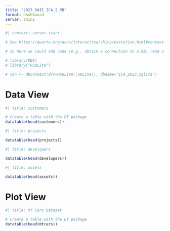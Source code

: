 ```yaml
---
title: "2023_DAIE_ICA_2_RB"
format: dashboard
server: shiny
---
```


```r
#| context: server-start

# See https://quarto.org/docs/interactive/shiny/execution.html#context-server-start

# In here we could add code (e.g., obtain a connection to a DB, read a CSV, download a ZIP from a remote source) that is run once and shared across multiple open sessions (i.e. multiple browser views of these pages that the user may open in Chrome/Edge)

# library(DBI)
# library("RSQLite")

# con <- dbConnect(drv=RSQLite::SQLite(), dbname="ICA_2023.sqlite")

```


# Data View

```r
#| title: customers

# Create a table with the DT package 
datatable(head(customers))

```

```r
#| title: projects

datatable(head(projects))

```

```r
#| title: developers

datatable(head(developers))

```

```r
#| title: assets

datatable(head(assets))

```

# Plot View

```r
#| title: MT Cars Dataset

# Create a table with the DT package 
datatable(head(mtcars))

```

